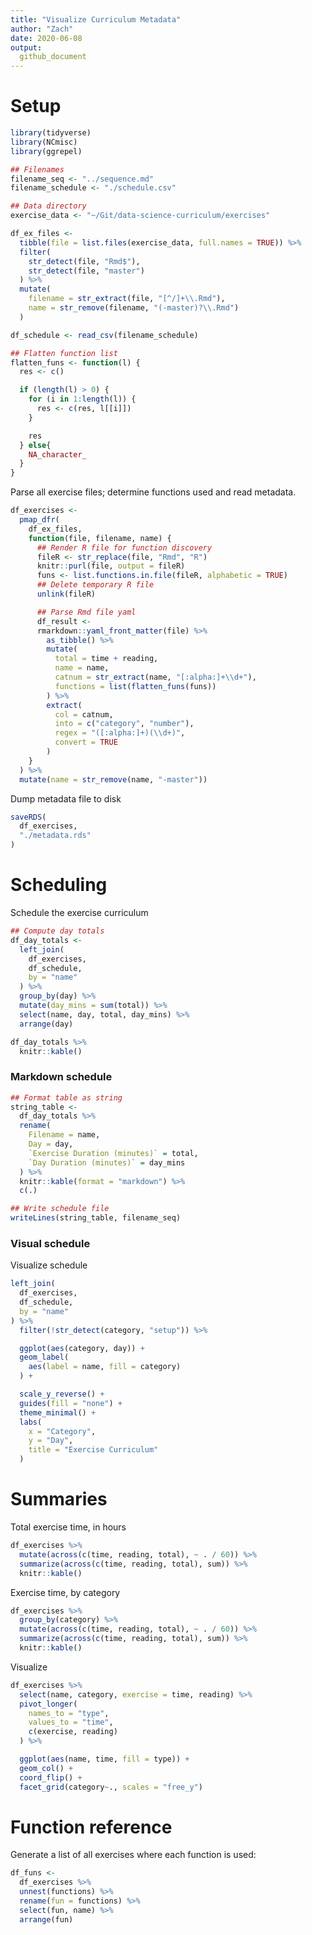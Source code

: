 ```yaml
---
title: "Visualize Curriculum Metadata"
author: "Zach"
date: 2020-06-08
output:
  github_document
---
```


# Setup
<!-- -------------------------------------------------- -->

```r
library(tidyverse)
library(NCmisc)
library(ggrepel)

## Filenames
filename_seq <- "../sequence.md"
filename_schedule <- "./schedule.csv"

## Data directory
exercise_data <- "~/Git/data-science-curriculum/exercises"

df_ex_files <-
  tibble(file = list.files(exercise_data, full.names = TRUE)) %>%
  filter(
    str_detect(file, "Rmd$"),
    str_detect(file, "master")
  ) %>%
  mutate(
    filename = str_extract(file, "[^/]+\\.Rmd"),
    name = str_remove(filename, "(-master)?\\.Rmd")
  )

df_schedule <- read_csv(filename_schedule)

## Flatten function list
flatten_funs <- function(l) {
  res <- c()

  if (length(l) > 0) {
    for (i in 1:length(l)) {
      res <- c(res, l[[i]])
    }

    res
  } else{
    NA_character_
  }
}
```

Parse all exercise files; determine functions used and read metadata.

```r
df_exercises <-
  pmap_dfr(
    df_ex_files,
    function(file, filename, name) {
      ## Render R file for function discovery
      fileR <- str_replace(file, "Rmd", "R")
      knitr::purl(file, output = fileR)
      funs <- list.functions.in.file(fileR, alphabetic = TRUE)
      ## Delete temporary R file
      unlink(fileR)

      ## Parse Rmd file yaml
      df_result <-
      rmarkdown::yaml_front_matter(file) %>%
        as_tibble() %>%
        mutate(
          total = time + reading,
          name = name,
          catnum = str_extract(name, "[:alpha:]+\\d+"),
          functions = list(flatten_funs(funs))
        ) %>%
        extract(
          col = catnum,
          into = c("category", "number"),
          regex = "([:alpha:]+)(\\d+)",
          convert = TRUE
        )
    }
  ) %>%
  mutate(name = str_remove(name, "-master"))
```

Dump metadata file to disk

```r
saveRDS(
  df_exercises,
  "./metadata.rds"
)
```

# Scheduling
<!-- -------------------------------------------------- -->

Schedule the exercise curriculum

```r
## Compute day totals
df_day_totals <-
  left_join(
    df_exercises,
    df_schedule,
    by = "name"
  ) %>%
  group_by(day) %>%
  mutate(day_mins = sum(total)) %>%
  select(name, day, total, day_mins) %>%
  arrange(day)

df_day_totals %>%
  knitr::kable()
```

### Markdown schedule
<!-- ------------------------- -->

```r
## Format table as string
string_table <-
  df_day_totals %>%
  rename(
    Filename = name,
    Day = day,
    `Exercise Duration (minutes)` = total,
    `Day Duration (minutes)` = day_mins
  ) %>%
  knitr::kable(format = "markdown") %>%
  c(.)

## Write schedule file
writeLines(string_table, filename_seq)
```

### Visual schedule
<!-- ------------------------- -->

Visualize schedule

```r
left_join(
  df_exercises,
  df_schedule,
  by = "name"
) %>%
  filter(!str_detect(category, "setup")) %>%

  ggplot(aes(category, day)) +
  geom_label(
    aes(label = name, fill = category)
  ) +

  scale_y_reverse() +
  guides(fill = "none") +
  theme_minimal() +
  labs(
    x = "Category",
    y = "Day",
    title = "Exercise Curriculum"
  )

```

# Summaries
<!-- -------------------------------------------------- -->

Total exercise time, in hours

```r
df_exercises %>%
  mutate(across(c(time, reading, total), ~ . / 60)) %>%
  summarize(across(c(time, reading, total), sum)) %>%
  knitr::kable()
```

Exercise time, by category

```r
df_exercises %>%
  group_by(category) %>%
  mutate(across(c(time, reading, total), ~ . / 60)) %>%
  summarize(across(c(time, reading, total), sum)) %>%
  knitr::kable()
```

Visualize

```r
df_exercises %>%
  select(name, category, exercise = time, reading) %>%
  pivot_longer(
    names_to = "type",
    values_to = "time",
    c(exercise, reading)
  ) %>%

  ggplot(aes(name, time, fill = type)) +
  geom_col() +
  coord_flip() +
  facet_grid(category~., scales = "free_y")
```

# Function reference
<!-- -------------------------------------------------- -->

Generate a list of all exercises where each function is used:

```r
df_funs <-
  df_exercises %>%
  unnest(functions) %>%
  rename(fun = functions) %>%
  select(fun, name) %>%
  arrange(fun)
```
